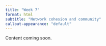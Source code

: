 ```yaml
---
title: "Week 7"
format: html
subtitle: "Network cohesion and community"
callout-appearance: "default"
---
```


::: {.callout-note}
Content coming soon.

:::
